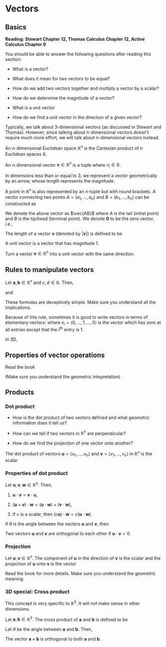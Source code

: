 \newpage

\newcommand{\vectorproj}[2][]{\mathrm{proj}_{\vect{#1}}\vect{#2}}
\newcommand{\vectorcomp}[2][]{\mathrm{comp}_{\vect{#1}}\vect{#2}}
\newcommand{\vect}{\mathbf}
\newcommand{\R}{\mathbb{R}}

# Vectors
## Basics
**Reading: Stewart Chapter 12, Thomas Calculus Chapter 12,
  Active Calculus Chapter 9**

You should be able to answer the following questions after reading this section:

- What is a vector?

- What does it mean for two vectors to be equal?

- How do we add two vectors together and multiply a vector by a scalar?

- How do we determine the magnitude of a vector? 

- What is a unit vector 

- How do we find a unit vector in the direction of a given vector?

Typically, we talk about 3-dimensional vectors (as discussed in Stewart and Thomas).
However, since talking about $n$-dimensional vectors doesn't
require much more effort,
we will talk about $n$-dimensional vectors instead.

::: {.definition}
An $n$-dimensional Euclidean space $\mathbb{R}^n$ 
is the Cartesian product of $n$ Euclidean spaces $\mathbb{R}$.
:::

::: {.definition}
An $n$-dimensional vector $\textbf{v}\in \mathbb{R}^n$ is a tuple
\begin{equation}
    \textbf{v} = \langle v_1,\dots, v_n \rangle \,,
\end{equation}
where $v_i \in \mathbb{R}$.
:::


In dimensions less than or equal to 3, we represent a vector 
geometrically by an arrow, whose length represents the magnitude.

::: {.remark}
A point in $\mathbb{R}^n$ is also represented by an $n$-tuple 
but with round brackets.
A vector connecting two points $A= (a_1, \dots, a_n)$
and $B=(b_1, \dots, b_n)$ can be constructed as
\begin{equation*}
    \textbf{x} =  \langle b_1-a_1, \dots, b_n - a_n \rangle \,.
\end{equation*}

We denote the above vector as  $\vec{AB}$ where $A$ is the tail (initial point)
and  $B$ is the tip/head (terminal point).
We denote $\textbf{0}$ to be the zero vector, i.e.,
\begin{equation*}
    \textbf{0} = \langle 0, \dots, 0 \rangle \,.
\end{equation*}
:::


::: {.definition}
The length of a vector $\textbf{v}$ (denoted by $| \textbf{v}|$) is defined to be
\begin{equation}
    |\textbf{v}| = \sqrt{ v_1^2 + \dots + v_n^2} \,.
\end{equation}
:::

::: {.definition}
A unit vector is a vector that has magnitude 1.
:::

::: {.exercise}
Turn a vector $\textbf{v} \in \mathbb{R}^n$ into a unit vector with the same
direction.
:::

## Rules to manipulate vectors {-}

Let $\textbf{a}, \textbf{b} \in \mathbb{R}^n$ and $c,d \in \mathbb{R}$. Then,

\begin{equation*}
    c( \textbf{a} + \textbf{b}) = \langle c a_1 + c b_1, \dots, c a_n + c b_n \rangle  
    = c\textbf{a} + c\textbf{b} \,,
\end{equation*}
and
\begin{equation*}
 (c+d) \textbf{a} = c\vect{a} + d\vect{a} \,.
\end{equation*}

These formulas are deceptively simple. Make sure you understand all the implications.

Because of this rule, sometimes it is good to write vectors in terms of elementary vectors:
\begin{equation*}
    \vect{u} = u_1 \vect{e_1} + \dots + u_n \vect{e_n} \,,
\end{equation*}
where
$e_i = \langle 0,\dots, 1, \dots, 0\rangle$ is the vector which has zero at all entries
except that the  $i^{th}$ entry is 1.

In 3D,
\begin{equation*}
    \vect{e_1} = \vect{i} \,, \qquad 
    \vect{e_2} = \vect{j} \,, \qquad
    \vect{e_3} = \vect{k} \,.
\end{equation*}

## Properties of vector operations {-}

Read the book

(Make sure you understand the geometric intepretation)


##  Products
### Dot product
- How is the dot product of two vectors defined and what geometric information does it tell us?

- How can we tell if two vectors in $\mathbb{R}^n$
are perpendicular?

- How do we find the projection of one vector onto another?

::: {.definition}
The dot product of vectors $\textbf{u} = \langle u_1, \dots, u_n \rangle$
and $\textbf{v} = \langle v_1, \dots, v_n \rangle$ in $\mathbb{R}^n$ is the
scalar
\begin{equation*}
    \textbf{u} \cdot \textbf{v} = u_1 v_1 +\dots + u_n v_n \,.
\end{equation*}
:::

### Properties of dot product {-}
Let $\textbf{u}, \textbf{v}, \textbf{w} \in \mathbb{R}^n$. Then,

1. $\textbf{u}\cdot \textbf{v} = \textbf{v}\cdot \textbf{u}$,

2. $(\textbf{u} + \textbf{v})\cdot \textbf{w} = (\textbf{u}\cdot \textbf{w}) + (\textbf{v}\cdot \textbf{w})$,

3. If $c$ is a scalar, then $(c \textbf{u})\cdot \textbf{w} = c (\textbf{u}\cdot \textbf{w})$.

::: {.theorem name="Law of cosine"}
If $\theta$ is the angle between the vectors $\textbf{u}$ and $\textbf{v}$, then
   \begin{equation*}
        \textbf{u}\cdot \textbf{v} = |\textbf{u}|| \textbf{v}| \cos \theta \,.
   \end{equation*}
:::

::: {.corollary}
Two vectors $\textbf{u}$ and $\textbf{v}$ are orthogonal to each other
if $\textbf{u} \cdot \textbf{v} = 0$.
:::

### Projection {-}

Let $\textbf{u}, \textbf{v}\in \mathbb{R}^n$. The component of $\textbf{u}$ 
in the direction of $\textbf{v}$ is the scalar
\begin{equation*}
\vectorcomp[v]{u} = \frac{\vect{u}\cdot \vect{v}}{|\vect{v}|} \,,
\end{equation*}
and the projection of $\vect{u}$ onto $\vect{v}$ is the vector
\begin{equation*}
    \vectorproj[v]{u} 
    =\left( \vect{u}\cdot \frac{\vect{v}}{|\vect{v}|}\right) \frac{\vect{v}}{|\vect{v}|} 
    = \frac{\vect{u}\cdot \vect{v}}{\vect{v} \cdot\vect{v}} \vect{v} \,.
\end{equation*}

Read the book for more details.
Make sure you understand the geometric meaning.


### 3D special: Cross product
This concept is very specific to $\mathbb{R}^3$.
It will not make sense in other dimensions.

::: {.definition}
Let $\vect{a}, \vect{b} \in \mathbb{R}^3$.
The cross product of $\vect{a}$ and $\vect{b}$ is defined to be
\begin{equation*}
    \vect{a} \times \vect{b} = \langle a_2 b_3 - a_3 b_2, a_3b_1 - a_1 b_3, a_1b_2 - a_2b_1 \rangle \,.
\end{equation*}
:::

::: {.theorem}
Let $\theta$ be the angle between $\vect{a}$ and $\vect{b}$. Then,
\begin{equation*}
    | \vect{a} \times \vect{b} | = |\vect{a}||\vect{b}| \sin\theta \,.
\end{equation*}
:::

::: {.theorem}
The vector $\vect{a}\times \vect{b}$ is orthogonal to both $\vect{a}$ and $\vect{b}$.
:::
